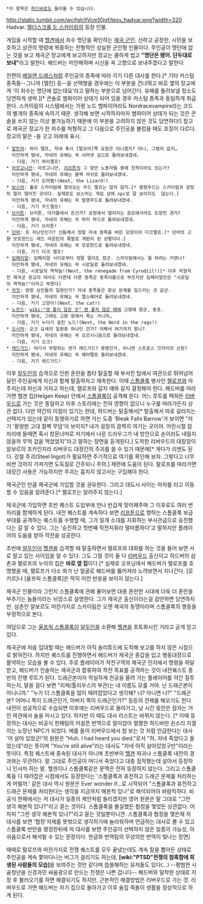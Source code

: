  *이 항목은 [[하드바]]로도 들어올 수 있습니다.

http://static.tumblr.com/wcifglr/tVcm10jof/tesv_hadvar.png?width=320
Hadvar. [[엘더스크롤 5: 스카이림]]의 등장 인물.

게임을 시작할 때 [[헬겐]]에서 죄수 명단을 확인하는 [[제국군(엘더스크롤 시리즈)|제국 군인]]. 선하고 공정한, 시민을 보호하고 상관의 명령에 복종하는 전형적인 성실한 군인형 인물이다. 주인공이 명단에 없는 것을 보고 제국군 장교에게 보고하지만 장교는 쿨하게 씹고 '''"명단은 됐어. 단두대로 보내"'''라고 말한다. 해드버는 미안해하며 시신을 꼭 고향으로 보내주겠다고 말한다.

전편의 [[베일렌 드레스]]처럼 주인공의 종족에 따라 각기 다른 대사를 한다.[* 기타 커스텀 종족들--그니까 [엘린] 등--을 선택했을 경우에는 이 부분을 건너뛰고 바로 옆의 장교에게 '이 죄수는 명단에 없는데요'라고 말하는 부분으로 넘어간다. 유해를 돌려보낼 장소도 당연하게 생략.][* 콘솔로 뱀파이어 상태가 되어 있을 경우 커스텀 종족과 동일하게 취급한다. 스카이림의 시스템에서는 가령 노드 뱀파이어라도 Nordracevampire라는 코드의 별개의 종족에 속하기 때문. 생각해 보면 시작하자마자 뱀파이어 상태가 되는 것은 콘솔을 쓰지 않는 이상 불가능하기 때문에 이 부분을 고려하지 않은 것도 당연하다!] 참고로 제국군 장교가 한 죄수를 처형하고 그 다음으로 주인공을 불렀을 때도 호칭이 다르다. 장교의 말은 -을 긋고 아래에 표시.

 * [[알트머]]: 하이 엘프, 자네 혹시 [탈모어]쪽 요원은 아니겠지? 아니, 그럴리 없지…
   미안하게 됐네, 자네의 유해는 꼭 서머셋 섬으로 돌려보내겠네.
   - 다음, 거기 하이엘프!
 * [[아르고니안]]: 아르고니안, [[리프튼]]의 그 항만 노동자들 중에 친척이라도 있는가? 
   미안하게 됐네, 자네의 유해는 블랙 마쉬로 돌려보내겠네.
   - 다음, 거기 도마뱀!(Next, the Lizard!)
 * [[보스머]]: 홀로 스카이림에 찾아오는 우드 엘프는 많지 않지.[* 발렌우드는 스카이림과 굉장히 멀리 떨어진 곳이다. 실제로도 보스머는 게임 상에 npc로 잘 보이지도  않는다.]
   미안하게 됐네, 자네의 유해는 꼭 발렌우드로 돌려보내겠네.
   - 다음, 거기 우드엘프!
 * [[브리튼]]: 브리튼, 대거폴에서 온건가? 궁정에서 벌어지는 음모에서라도 도망친 겐가?
   미안하게 됐네, 자네의 유해는 꼭 하이 락으로 돌려보내겠네.
   - 다음, 거기 브리튼!
 * [[던머]]: 또 피난민인가? 신들께서 정말 자네 종족을 버린 모양이야 다크엘프.[* 던머의 고향 모로윈드는 레드 마운틴의 폭발로 개판이 된 상황이다.]
   미안하게 됐네, 자네의 유해는 꼭 모로윈드로 돌려보내겠네.
   - 다음, 거기 다크 엘프!
 * [[임페리얼]]: 임페리얼 시티로부터 정말 멀리도 왔군. 스카이림에서는 뭘 하려는 거였나?
   미안하게 됐네, 자네의 유해는 꼭 시로딜로 돌려보내겠네.
   - 다음, 시로딜의 역적놈!(Next, the renegade from Cyrodiil!)[* 이후 처형직전 제국군 장교의 대사도 다른데 다른 종족은 종족이름으로 부르지만 임페리얼만은 "시로딜의 역적놈!"이라고 부른다]
 * [[카짓]]: 방랑 상인들의 일원인가? 자네 종족들은 항상 문제를 일으키는 것 같군.
   미안하게 됐네, 자네의 유해는 꼭 엘스웨어로 돌려보내겠네.
   - 다음, 거기 고양이!(Next, the cat!)
 * [[노르드]]: [[wiki:"영 좋지 않은 곳" 영 좋지 않은 때]]에 고향에 왔군, 동포.
   미안하게 됐네, 그래도 고향 땅에서 죽는 거니까…
   - 다음, 거기 누더기 걸친 노드!(Next, the Nord in the rags!)
 * [[오시머]]: 오크 요새의 일원중 하나인 건가? 어째서 여기까지 왔나?
   미안하게 됐네, 자네의 유해는 꼭 오르시니움으로 돌려보내겠네.
   - 다음, 거기 오크!
 * [[레드가드]]: 여기서 무얼하는 겐가 레드가드? 용병인가, 아니면 스트로스 므카이의 선원?
   미안하게 됐네, 자네의 유해는 꼭 해머펠로 돌려보내겠네.
   - 다음, 거기 레드가드!

이후 [[알두인]]의 습격으로 인한 혼란을 틈타 탈출할 때 부서진 탑에서 여관으로 뛰어넘어 달린 주인공에게 자신과 함께 탈출하자고 재촉한다. 이때 [[스톰클록]] 병사인 [[랠로프]]와 마주치는데 자신과 가자고 하는데, 랠로프와 갈지 얘와 갈지 결정해야 한다. 해드버를 따라가면 헬겐 킵(Helgen Keep) 안에서 [[스톰클록]]이 공격해 온다. 어느 루트를 택하든 [[리버우드]]로 가는 것은 동일하고 이후 스토리에는 전혀 영향이 없으니 누구를 따라가든지 상관 없다. 다만 약간의 이점이 있기는 한데, 하드버는 탈출해서[* 탈출해서 따로 갈라지는 선택지가 있는데 같이 동행하기로 하면 가는 도중 'Bleak Falls Barrow'가 보이면 "저기 '황량한 고대 절벽 무덤'이 보이지? 내가 굉장히 끔찍히 여기는 곳이야. 어린시절 잠자리에 들때면 혹시 창문너머로 저기에서 나온 드라우그가 내 방안으로 손이라도 내밀지 않을까 무척 겁을 먹었었지"라고 말하는 장면을 듣게된다.] 도착한 리버우드의 대장장이 알보르의 조카인지라 리버우드 대장간의 주괴를 쓸 수 있기 때문에[* 게다가 리젠도 된다. 강철 주괴(Steel Ingot)가 필요하면 주기적으로 여기를 확인해 보자. 그렇다고 너무 비싼 것까지 가져가면 도둑질로 간주되니 주의.] 제련에 도움이 된다. 랄로프를 따라가면 대장간 사용은 가능하지만 주괴는 훔치지 않고서는 구입해야 한다.

제국군인 만큼 제국군에 가입할 것을 권유한다. 그리고 대도시 사이는 마차를 타고 이동할 수 있음을 알려준다.[* 랠로프는 알려주지 않는다.]

제국군에 가입하면 초반 퀘스트 도입부에 만나 반갑게 맞이해주며 그 이후로도 여러 번 자리를 함께하게 된다. 내전 퀘스트를 계속하다 보면 [[리프튼]]으로 향하는 스톰클록 보급부대를 공격하는 퀘스트를 수행할 때, 그가 일개 소대를 지휘하는 부사관급으로 승진했다는 걸 알 수 있다. 그는 '승진하고 첫번째 작전지휘라 떨떠름하다'고 말하지만 플레이어의 도움을 받아 작전을 성공한다.

초반에 [[알두인]]이 [[헬겐]]을 습격할 때 탈출하면서 랠로프와 대화를 하는 것을 들어 보면 서로 알고 있는 사이임을 알 수 있다. 그도 그럴 것이 둘 다 [[리버우드]] 출신이고 하드버의 삼촌과 랠로프의 누이의 집은 '''바로 옆 집'''이다.[* 실제로 오프닝에서 해드버가 랠로프를 호명했을 때, 랠로프가 다소 화가 난 얼굴로 해드버를 뚫어져라 노려보면서 지나간다. [로키르]나 [울프릭 스톰클록]은 딱히 이런 반응을 보이지 않는다.]

제국군 인물이라 그런지 스톰클록에 관해 물어보면 대충 혼란한 시대에 더욱 더 혼란을 부추기는 놈들이라는 뉘앙스로 설명한다. 그가 제국군 출신이라는걸 감안하면 당연하지만. 삼촌인 알보르도 마찬가지로 스카이림은 오랜 제국의 동맹이라며 스톰클록의 행동을 부정적으로 본다.

여담으로 그는 [[울프릭 스톰클록]]이 [[알두인]]을 소환해 [[헬겐]]을 초토화시킨 거라고 굳게 믿고 있다.

제국군에 처음 입대할 때는 해드버가 아직 솔리튜드에 도착해 보고를 하지 않은 시점으로 밝혀진다. 하지만 퀘스트를 진행하면서 해드버가 제국군 중갑을 입고 행동대장으로 활약하는 모습을 볼 수 있다. 주로 플레이어가 작전구역의 제국군 진지에서 명령을 하달받고, 해드버가 인솔하는 제국군과 합류하여 작전 목표를 공격하는 것이 내전퀘스트 중반의 진행 루트가 된다. 드래곤본이자 착실하게 전공을 올려 가는 플레이어를 약간 질투하는지, 말을 걸다 보면 "리케(툴리우스의 부관)는 내 이름도 모를 거야. 난 드래곤본이 아니니까." "누가 더 스톰클록을 많이 때려잡았다고 생각해? 너? 아니면 나?" "드래곤본? 어머니 쪽이 드래곤인가, 아버지 쪽이 드래곤인가?" 등등의 견제를 해오기도 한다. 내전이 성공적으로 수습되면 이후에는 리버우드로 돌아가고, 낮 시간 동안은 잠자는 거인 여관에서 술을 마시고 있다. 하지만 이 때도 대사 리스트는 바뀌지 않는다. [* 이때 등장하는 대사는 비공식 한패팀의 어설픈 번역으로 말미암아 멀쩡한 하드바만 쉰소리 지껄이는 노망난 NPC가 되었다. 예를 들어 리버우드에서 첨 보는 것 처럼 언급한다는 대사 '어 살아 있었군!'의 원문은 "Huh. I had heard you died."로서 "허. 자네 죽었다고 들었는데"라는 뜻이며 "You're still alive"라는 대사도 "자네 아직 살아있었구만"이라는 뜻이다. 특정 퀘스트에 종속된 대사가 아니며 초반부의 [[헬겐]] 파괴나 스톰클록 내전의 경과와는 무관하다. 말 그대로 주인공이 어디서 죽었다고 대충 짐작했는데 살아서 등장하니 인사차 하는 말. 헬겐이나 스톰클록같은 문맥은 전혀 등장하지 않는다. 그리고 스톰클록을 다 때려잡은 시점에서도 등장한다는 '스톰클록과 휴전하고 드래곤 문제를 처리하는 게 어떨까.' 같은 대사 역시 원문은 Ever wonder if...로 시작되어 "스톰클록과 휴전하고 드래곤 문제를 처리한다는 생각을 지금까지 해본적 있나"로 해석되어야 바람직하다. 비공식 한패에서는 저 대사가 일종의 제안처럼 들리겠지만 영어 원문은 말 그대로 "그런 생각 해본적 있나?"라고 묻는 것이다. 스톰클록을 몰살했든 협정을 맺었든 상관없다. 어차피 "그런 생각 해본적 있나?"라고 묻는 것일뿐이니깐. 스톰클록과 협정을 맺은채 저 대사를 보면 '협정'자체를 뜻밖으로 생각하기에 놀라워하며 언급하는 대사로 볼 수 있고 스톰클록 반란을 평정한뒤에 저 대사를 보면 주인공이 선택하지 않은 일종의 가능성, 아쉬움으로서 해석될 수 있는 문장이다. 한글화 번역팀의 무성의한 번역이 빛나는 장면]

때때로 랄로프와 마찬가지로 전쟁 퀘스트를 모두 끝냈는데도 계속 칼을 뽑아든 상태로 주인공을 계속 쫓아다니는 버그가 걸리기도 하는데, '''[wiki:"PTSD"전쟁의 참혹함에 희생된 사람들의 모습]'''을 보여주는 것만 같다며 씁쓸해하는 유저들도 있다(...) --평범한 시골청년을 신경과민 싸움광으로 만드는 전쟁은 나쁜 겁니다-- 해드버와 밀착한 상태로 저장 후 불러오기를 하면 해결되기도 하지만, 근본적인 해결방법은 리버우드로 가는 것. 리버우드로 가면 해드버는 자기 집으로 돌아가고 이후 술집 죽돌이 생활을 정상적으로 하게 된다.
